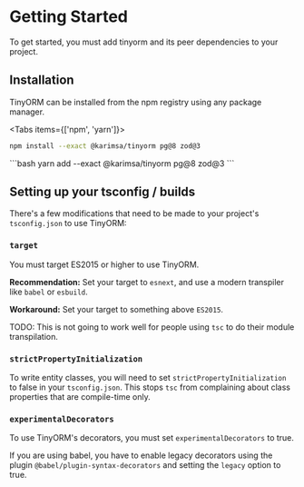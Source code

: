
# Getting Started

To get started, you must add tinyorm and its peer dependencies to your project.

## Installation

TinyORM can be installed from the npm registry using any package manager.

<Tabs items={['npm', 'yarn']}>
  <Tab>
```bash
npm install --exact @karimsa/tinyorm pg@8 zod@3
```
  </Tab>
  <Tab>
```bash
yarn add --exact @karimsa/tinyorm pg@8 zod@3
```
  </Tab>
</Tabs>

## Setting up your tsconfig / builds

There's a few modifications that need to be made to your project's `tsconfig.json` to use TinyORM:

### `target`

You must target ES2015 or higher to use TinyORM.

**Recommendation:** Set your target to `esnext`, and use a modern transpiler like `babel` or `esbuild`.

**Workaround:** Set your target to something above `ES2015`.

TODO: This is not going to work well for people using `tsc` to do their module transpilation.

### `strictPropertyInitialization`

To write entity classes, you will need to set `strictPropertyInitialization` to false in your `tsconfig.json`.
This stops `tsc` from complaining about class properties that are compile-time only.

### `experimentalDecorators`

To use TinyORM's decorators, you must set `experimentalDecorators` to true.

If you are using babel, you have to enable legacy decorators using the plugin `@babel/plugin-syntax-decorators` and
setting the `legacy` option to true.
